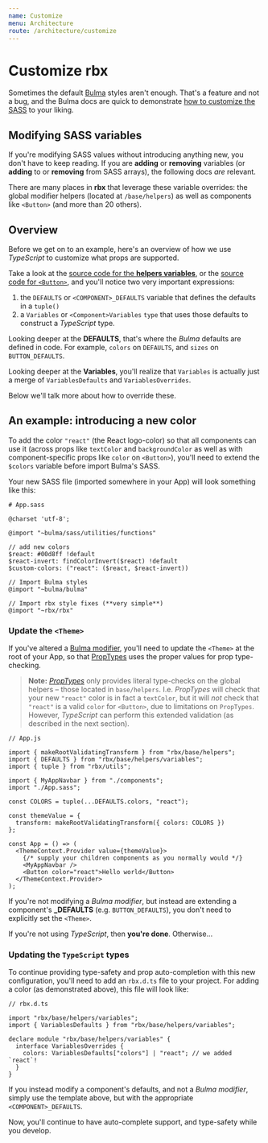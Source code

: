 ```yaml
---
name: Customize
menu: Architecture
route: /architecture/customize
---
```


# Customize rbx

Sometimes the default [Bulma](https://bulma.io) styles aren't enough.
That's a feature and not a bug, and the Bulma docs are quick to demonstrate [how to customize the SASS](https://bulma.io/documentation/customize/) to your liking.

## Modifying SASS variables

If you're modifying SASS values without introducing anything new, you don't have to keep reading. If you are **adding** or **removing** variables (or **adding** to or **removing** from SASS arrays), the following docs _are_ relevant.

There are many places in **rbx** that leverage these variable overrides: the global modifier helpers (located at `/base/helpers`) as well as components like `<Button>` (and more than 20 others).

## Overview

Before we get on to an example, here's an overview of how we use _TypeScript_ to customize what props are supported.

Take a look at the [source code for the **helpers variables**](https://github.com/dfee/rbx/blob/master/src/base/helpers/variables.ts), or the [source code for `<Button>`](https://github.com/dfee/rbx/blob/master/src/elements/button/button.tsx), and you'll notice two very important expressions:

1. the `DEFAULTS` or `<COMPONENT>_DEFAULTS` variable that defines the defaults in a `tuple()`
2. a `Variables` or `<Component>Variables` `type` that uses those defaults to construct a _TypeScript_ type.

Looking deeper at the **DEFAULTS**, that's where the _Bulma_ defaults are defined in code.
For example, `colors` on `DEFAULTS`, and `sizes` on `BUTTON_DEFAULTS`.

Looking deeper at the **Variables**, you'll realize that `Variables` is actually just a merge of `VariablesDefaults` and `VariablesOverrides`.

Below we'll talk more about how to override these.

## An example: introducing a new color

To add the color `"react"` (the React logo-color) so that all components can use it (across props like `textColor` and `backgroundColor` as well as with component-specific props like `color` on `<Button>`), you'll need to extend the `$colors` variable before import Bulma's SASS.

Your new SASS file (imported somewhere in your App) will look something like this:

```
# App.sass

@charset 'utf-8';

@import "~bulma/sass/utilities/functions"

// add new colors
$react: #00d8ff !default
$react-invert: findColorInvert($react) !default
$custom-colors: ("react": ($react, $react-invert))

// Import Bulma styles
@import "~bulma/bulma"

// Import rbx style fixes (**very simple**)
@import "~rbx/rbx"
```

### Update the `<Theme>`

If you've altered a [Bulma modifier](https://bulma.io/documentation/modifiers/), you'll need to update the `<Theme>` at the root of your App, so that [PropTypes](https://www.npmjs.com/package/prop-types) uses the proper values for prop type-checking.

> **Note:** [_PropTypes_](https://www.npmjs.com/package/prop-types) only provides literal type-checks on the global helpers – those located in `base/helpers`. I.e. _PropTypes_ will check that your new `"react"` color is in fact a `textColor`, but it will _not_ check that `"react"` is a valid `color` for `<Button>`, due to limitations on `PropTypes`.
> However, _TypeScript_ can perform this extended validation (as described in the next section).

```
// App.js

import { makeRootValidatingTransform } from "rbx/base/helpers";
import { DEFAULTS } from "rbx/base/helpers/variables";
import { tuple } from "rbx/utils";

import { MyAppNavbar } from "./components";
import "./App.sass";

const COLORS = tuple(...DEFAULTS.colors, "react");

const themeValue = {
  transform: makeRootValidatingTransform({ colors: COLORS })
};

const App = () => (
  <ThemeContext.Provider value={themeValue}>
    {/* supply your children components as you normally would */}
    <MyAppNavbar />
    <Button color="react">Hello world</Button>
  </ThemeContext.Provider>
);
```

If you're not modifying a _Bulma modifier_, but instead are extending a component's **\_DEFAULTS** (e.g. `BUTTON_DEFAULTS`), you don't need to explicitly set the `<Theme>`.

If you're not using _TypeScript_, then **you're done**. Otherwise...

### Updating the `TypeScript` types

To continue providing type-safety and prop auto-completion with this new configuration, you'll need to add an `rbx.d.ts` file to your project.
For adding a color (as demonstrated above), this file will look like:

```
// rbx.d.ts

import "rbx/base/helpers/variables";
import { VariablesDefaults } from "rbx/base/helpers/variables";

declare module "rbx/base/helpers/variables" {
  interface VariablesOverrides {
    colors: VariablesDefaults["colors"] | "react"; // we added `react`!
  }
}
```

If you instead modify a component's defaults, and not a _Bulma modifier_, simply use the template above, but with the appropriate `<COMPONENT>_DEFAULTS`.

Now, you'll continue to have auto-complete support, and type-safety while you develop.

